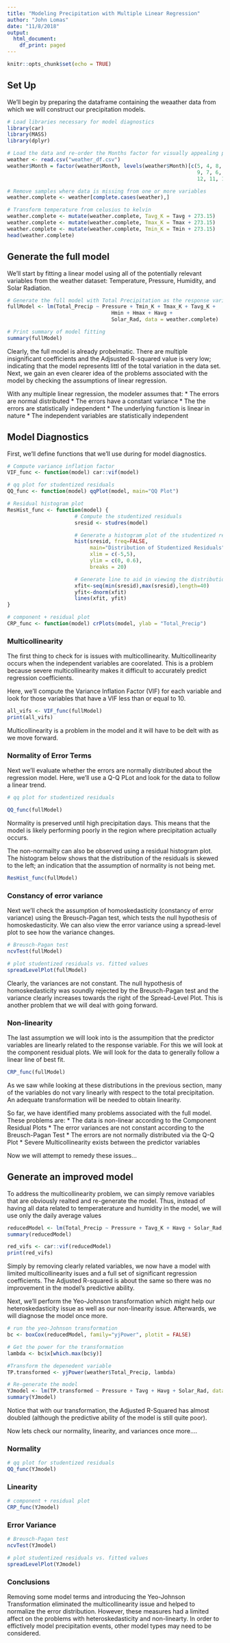 ```yaml
---
title: "Modeling Precipitation with Multiple Linear Regression"
author: "John Lomas"
date: "11/8/2018"
output:
  html_document:
    df_print: paged
---
```


```r
knitr::opts_chunk$set(echo = TRUE)
```

## Set Up


We'll begin by preparing the dataframe containing the weaather data from which we will construct our precipitation models.


```r
# Load libraries necessary for model diagnostics
library(car)
library(MASS)
library(dplyr)

# Load the data and re-order the Months factor for visually appealing plotting
weather <- read.csv("weather_df.csv")
weather$Month = factor(weather$Month, levels(weather$Month)[c(5, 4, 8, 1, 
                                                              9, 7, 6, 2, 
                                                              12, 11, 10, 3)])

# Remove samples where data is missing from one or more variables
weather.complete <- weather[complete.cases(weather),]

# Transform temperature from celusius to kelvin 
weather.complete <- mutate(weather.complete, Tavg_K = Tavg + 273.15)
weather.complete <- mutate(weather.complete, Tmax_K = Tmax + 273.15)
weather.complete <- mutate(weather.complete, Tmin_K = Tmin + 273.15)
head(weather.complete)
```

## Generate the full model


We'll start by fitting a linear model using all of the potentially relevant variables from the weather dataset: Temperature, Pressure, Humidity, and Solar Radiation.


```r
# Generate the full model with Total Precipitation as the response variable
fullModel <- lm(Total_Precip ~ Pressure + Tmin_K + Tmax_K + Tavg_K + 
                                  Hmin + Hmax + Havg +
                                  Solar_Rad, data = weather.complete)

# Print summary of model fitting
summary(fullModel)
```


Clearly, the full model is already probelmatic. There are multiple insignificant coefficients and the Adjsusted R-squared value is very low; indicating that the model represents littl of the total variation in the data set. Next, we gain an even clearer idea of the problems associated with the model by checking the assumptions of linear regression.

With any multiple linear regression, the modeler assumes that:
  * The errors are normal distributed
  * The errors have a constant variance
  * The the errors are statistically independent 
  * The underlying function is linear in nature
  * The independent variables are statistically independent
  
  
## Model Diagnostics 

First, we'll define functions that we'll use during for model diagnostics. 

```r
# Compute variance inflation factor
VIF_func <- function(model) car::vif(model)

# qq plot for studentized residuals
QQ_func <- function(model) qqPlot(model, main="QQ Plot")

# Residual histogram plot 
ResHist_func <- function(model) {
                      # Compute the studentized residuals
                      sresid <- studres(model) 

                      # Generate a histogram plot of the studentized residuals
                      hist(sresid, freq=FALSE, 
                           main="Distribution of Studentized Residuals", 
                           xlim = c(-5,5), 
                           ylim = c(0, 0.6), 
                           breaks = 20)

                      # Generate line to aid in viewing the distribution
                      xfit<-seq(min(sresid),max(sresid),length=40) 
                      yfit<-dnorm(xfit) 
                      lines(xfit, yfit)
}

# component + residual plot 
CRP_func <- function(model) crPlots(model, ylab = "Total_Precip")

```
### Multicollinearity 

The first thing to check for is issues with multicollinearity. Multicollinearity occurs when the independent variables are coorelated. This is a problem because severe multicollinearity makes it difficult to accurately predict regression coefficients. 

Here, we'll compute the Variance Inflation Factor (VIF) for each variable and look for those variables that have a VIF less than or equal to 10. 

```r
all_vifs <- VIF_func(fullModel)
print(all_vifs)
```

Multicollinearity is a problem in the model and it will have to be delt with as we move forward.

### Normality of Error Terms

Next we'll evaluate whether the errors are normally distributed about the regression model. Here, we'll use a Q-Q PLot and look for the data to follow a linear trend.

```r
# qq plot for studentized residuals

QQ_func(fullModel)
```

Normality is preserved until high precipitation days. This means that the model is likely performing poorly in the region where precipitation actually occurs.

The non-normailty can also be observed using a residual histogram plot. The histogram below shows that the distribution of the residuals is skewed to the left; an indication that the assumption of normality is not being met.

```r
ResHist_func(fullModel)
```

### Constancy of error variance

Next we'll check the assumption of homoskedasticity (constancy of error variance) using the Breusch-Pagan test, which tests the null hypothesis of homoskedasticity. We can also view the error variance using a spread-level plot to see how the variance changes. 

```r
# Breusch-Pagan test
ncvTest(fullModel)
```

```r
# plot studentized residuals vs. fitted values 
spreadLevelPlot(fullModel)
```

Clearly, the variances are not constant. The null hypothesis of homoskedasticity was soundly rejected by the Breusch-Pagan test and the variance clearly increases towards the right of the Spread-Level Plot. This is another problem that we will deal with going forward.

### Non-linearity

The last assumption we will look into is the assumpition that the predictor variables are linearly related to the response variable. For this we will look at the component residual plots. We will look for the data to generally follow a linear line of best fit.

```r
CRP_func(fullModel)
```

As we saw while looking at these distributions in the previous section, many of the variables do not vary linearly with respect to the total precipitation. An adequate transformation will be needed to obtain linearity.

So far, we have identified many problems associated with the full model. These problems are:
* The data is non-linear according to the Component Residual Plots
* The error variances are not constant according to the Breusch-Pagan Test
* The errors are not normally distributed via the Q-Q Plot
* Severe Multicollinearity exists between the predictor variables

Now we will attempt to remedy these issues...

## Generate an improved model

To address the multicollinearity problem, we can simply remove variables that are obviously realted and re-generate the model. Thus, instead of having all data related to temperaterature and humidity in the model, we will use only the daily average values

```r
reducedModel <- lm(Total_Precip ~ Pressure + Tavg_K + Havg + Solar_Rad, data = weather.complete)
summary(reducedModel)
```
```r
red_vifs <- car::vif(reducedModel)
print(red_vifs)
```

Simply by removing clearly related variables, we now have a model with limited multicollinearity isues and a full set of significant regression coefficients. The Adjusted R-squared is about the same so there was no improvement in the model's predictive ability.

Next, we'll perform the Yeo-Johnson transformation which might help our heteroskedasticity issue as well as our non-linearity issue. Afterwards, we will diagnose the model once more.

```r
# run the yeo-Johnson transformation
bc <- boxCox(reducedModel, family="yjPower", plotit = FALSE)

# Get the power for the transformation
lambda <- bc$x[which.max(bc$y)]

#Transform the depenedent variable
TP.transformed <- yjPower(weather$Total_Precip, lambda)

# Re-generate the model
YJmodel <- lm(TP.transformed ~ Pressure + Tavg + Havg + Solar_Rad, data = weather)
summary(YJmodel)
```

Notice that with our transformation, the Adjusted R-Squared has almost doubled (although the predictive ability of the model is still quite poor).

Now lets check our normality, linearity, and variances once more....

### Normality

```r
# qq plot for studentized residuals
QQ_func(YJmodel)
```

### Linearity 

```r
# component + residual plot 
CRP_func(YJmodel)
```

### Error Variance

```r
# Breusch-Pagan test
ncvTest(YJmodel)
```

```r
# plot studentized residuals vs. fitted values 
spreadLevelPlot(YJmodel)
```

### Conclusions

Removing some model terms and introducing the Yeo-Johnson Transformation eliminated the multicollinearity issue and helped to normalize the error distribution. However, these measures had a limited affect on the problems with heteroskedasticity and non-linearty. In order to effictively model precipitation events, other model types may need to be considered. 

